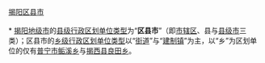 [[category:揭阳区县市|]]
{{catmore|揭阳市|广东省揭阳市}}
<br>{{hideh
|Head = [[揭阳市|揭阳]][[:Category:揭阳区县市|各区县市]]所辖[[街道_(行政区划)|街道]]与[[:Category:揭阳建制镇|镇]]
|FrameStyle   = border:solid 1px #000080;
|HeadStyle    = text-align:center;background:transparent;
|ContentStyle = background: #99CCFF;
}}<br>
* [[揭阳市|揭阳地级市]]的[[县级行政区|县级行政区划单位类型]]为“'''区县市'''”（即[[市辖区|市辖区]]、县与[[县级市|县级市]]三类）；区县市的[[乡级行政区划|乡级行政区划单位类型]]以“[[街道_(行政区划)|街道]]”与“[[镇|建制镇]]”为主，以“乡”为区划单位的仅有[[普宁市|普宁市]][[鲘溪乡|鲘溪乡]]与[[揭西县|揭西县]][[良田乡_(揭西县)|良田乡]]。
{{乡级行政区划分类说明}}
{{揭阳市榕城区行政区划|state =expanded}}<br>
{{普宁市行政区划|state =expanded}}<br>
{{揭东县行政区划|state =expanded}}<br>
{{揭西县行政区划|state =expanded}}<br>
{{惠来县行政区划|state =expanded}}
{{hidef}}